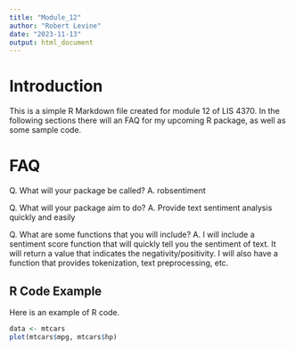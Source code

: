 ---
title: "Module_12"
author: "Robert Levine"
date: "2023-11-13"
output: html_document
---

# Introduction

This is a simple R Markdown file created for module 12 of LIS 4370. In the following
sections there will an FAQ for my upcoming R package, as well as some sample code.

# FAQ
Q. What will your package be called?
A. robsentiment

Q. What will your package aim to do?
A. Provide text sentiment analysis quickly and easily

Q. What are some functions that you will include?
A. I will include a sentiment score function that will
quickly tell you the sentiment of text. It will return
a value that indicates the negativity/positivity.
I will also have a function that provides tokenization,
text preprocessing, etc.


## R Code Example

Here is an example of R code.

```{r}
data <- mtcars
plot(mtcars$mpg, mtcars$hp)
```
